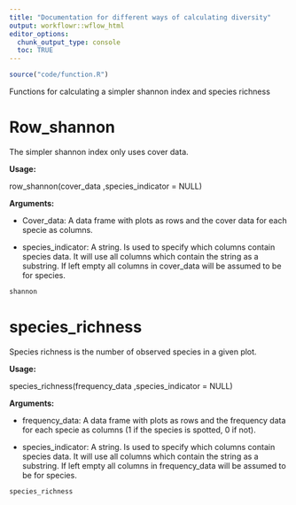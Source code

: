 ---
title: "Documentation for different ways of calculating diversity"
output: workflowr::wflow_html
editor_options:
  chunk_output_type: console
  toc: TRUE
---

```{r, include=FALSE}
source("code/function.R")
```

Functions for calculating a simpler shannon index and species richness



<h1>Row_shannon </h1>



The simpler shannon index only uses cover data.

**Usage:**

row_shannon(cover_data ,species_indicator = NULL)

**Arguments:**

* Cover_data: A data frame with plots as rows and the cover data for each specie as columns.

* species_indicator: A string. Is used to specify which columns contain species data. It will use all columns which contain the string as a substring. If left empty all columns in cover_data will be assumed to be for species.

```{r, echo = FALSE}
shannon
```


 
<h1>species_richness </h1>

Species richness is the number of observed species in a given plot.



**Usage:**

species_richness(frequency_data ,species_indicator = NULL)

**Arguments:**

* frequency_data: A data frame with plots as rows and the frequency data for each specie as columns (1 if the species is spotted, 0 if not).

* species_indicator: A string. Is used to specify which columns contain species data. It will use all columns which contain the string as a substring.  If left empty all columns in frequency_data will be assumed to be for species.

```{r, echo = FALSE, eval = FALSE}
species_richness
```
